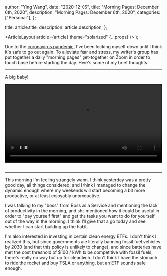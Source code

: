 
  author: "Ying Wang",
  date: "2020-12-06",
  title: "Morning Pages: December 6th, 2020",
  description: "Morning Pages: December 6th, 2020",
  categories: ["Personal"],
};

  title: article.title,
  description: article.description,
};

  <ArticleLayout article={article} theme="solarized" {...props} />
);

Due to the [coronavirus
pandemic](https://en.wikipedia.org/wiki/2019-20_coronavirus_pandemic), I've been
locking myself down until I think it's safe to go out again. To alleviate fear
and stress, my writer's group has put together a daily "morning pages"
get-together on Zoom in order to touch base before starting the day. Here's some
of my brief thoughts.

---

A big baby!

<!-- https://stackoverflow.com/a/26276254 -->

<video style="width: 100%; width: -moz-available; width: -webkit-fill-available; width: fill-available; max-width: 100%;" controls>
    <source src="/video/posts/2020/12/06/morning_pages.mp4" type="video/mp4">
    Your browser does not support HTML5 video.
</video>
<br/>
<br/>

---

This morning I'm feeling strangely warm. I think yesterday was a pretty good
day, all things considered, and I think I managed to change the dynamic enough
where my weekends will start becoming a bit more productive, or at least
enjoyably unproductive.

I was talking to my "boss" from Boss as a Service and mentioning the lack of
productivity in the morning, and she mentioned how it could be useful in order
to "pay yourself first" and get the tasks you want to do for yourself out of the
way in the morning. I think I'll give that a go today and see whether I can
start building up the habit.

I'm also interested in investing in certain clean energy ETFs. I don't think I
realized this, but since governments are literally banning fossil fuel vehicles
by 2030 (and that this policy is unlikely to change), and since batteries have
met the cost threshold of $100 / kWh to be competitive with fossil fuels,
there's really no way but up for cleantech. I don't think I have the stomach to
ride the rocket and buy TSLA or anything, but an ETF sounds safe enough.
